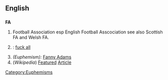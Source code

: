 ==English==

==={{initialism}}===
'''FA'''
#{{football}} Football Association esp English Football Asscociation see also Scottish FA and Welsh FA.
# {{cattag|Vulgarities}}: [[fuck all]]
#''(Euphemism):'' [[Fanny Adams]]
# (''Wikipedia'') [[Featured]] [[Article]]
[[Category:Euphemisms]]